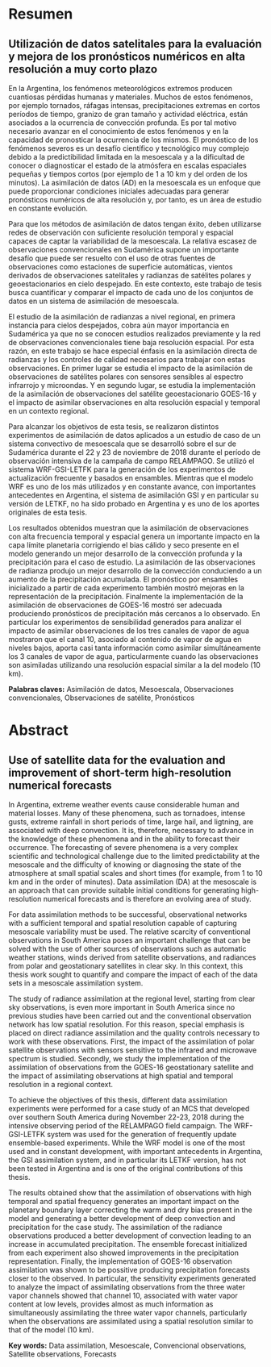 # Resumen 

## Utilización de datos satelitales para la evaluación y mejora de los pronósticos numéricos en alta resolución a muy corto plazo {.unnumbered}


En la Argentina, los fenómenos meteorológicos extremos producen cuantiosas pérdidas humanas y materiales. Muchos de estos fenómenos, por ejemplo tornados, ráfagas intensas, precipitaciones extremas en cortos períodos de tiempo, granizo de gran tamaño y actividad eléctrica, están asociados a la ocurrencia de convección profunda. Es por tal motivo necesario avanzar en el conocimiento de estos fenómenos y en la capacidad de pronosticar la ocurrencia de los mismos. El pronóstico de los fenómenos severos es un desafío científico y tecnológico muy complejo debido a la predictibilidad limitada en la mesoescala y a la dificultad de conocer o diagnosticar el estado de la atmósfera en escalas espaciales pequeñas y tiempos cortos (por ejemplo de 1 a 10 km y del orden de los minutos). La asimilación de datos (AD) en la mesoescala es un enfoque que puede proporcionar condiciones iniciales adecuadas para generar pronósticos numéricos de alta resolución y, por tanto, es un área de estudio en constante evolución. 

Para que los métodos de asimilación de datos tengan éxito, deben utilizarse redes de observación con suficiente resolución temporal y espacial capaces de captar la variabilidad de la mesoescala. La relativa escasez de observaciones convencionales en Sudamérica supone un importante desafío que puede ser resuelto con el uso de otras fuentes de observaciones como estaciones de superficie automáticas, vientos derivados de observaciones satelitales y radianzas de satélites polares y geoestacionarios en cielo despejado. En este contexto, este trabajo de tesis busca cuantificar y comparar el impacto de cada uno de los conjuntos de datos en un sistema de asimilación de mesoescala. 

El estudio de la asimilación de radianzas a nivel regional, en primera instancia para cielos despejados, cobra aún mayor importancia en Sudamérica ya que no se conocen estudios realizados previamente y la red de observaciones convencionales tiene baja resolución espacial. Por esta razón, en este trabajo se hace especial énfasis en la asimilación directa de radianzas y los controles de calidad necesarios para trabajar con estas observaciones. En primer lugar se estudia el impacto de la asimilación de observaciones de satélites polares con sensores sensibles al espectro infrarrojo y microondas. Y en segundo lugar, se estudia la implementación de la asimilación de observaciones del satélite geoestacionario GOES-16 y el impacto de asimilar observaciones en alta resolución espacial y temporal en un contexto regional. 

Para alcanzar los objetivos de esta tesis, se realizaron distintos experimentos de asimilación de datos aplicados a un estudio de caso de un sistema convectivo de mesoescala que se desarrolló sobre el sur de Sudamérica durante el 22 y 23 de noviembre de 2018 durante el período de observación intensiva de la campaña de campo RELAMPAGO. Se utilizó el sistema WRF-GSI-LETFK para la generación de los experimentos de actualización frecuente y basados en ensambles. Mientras que el modelo WRF es uno de los más utilizados y en constante avance, con importantes antecedentes en Argentina, el sistema de asimilación GSI y en particular su versión de LETKF, no ha sido probado en Argentina y es uno de los aportes originales de esta tesis. 

Los resultados obtenidos muestran que la asimilación de observaciones con alta frecuencia temporal y espacial genera un importante impacto en la capa límite planetaria corrigiendo el bias cálido y seco presente en el modelo generando un mejor desarrollo de la convección profunda y la precipitación para el caso de estudio. La asimilación de las observaciones de radianza produjo un mejor desarrollo de la convección conduciendo a un aumento de la precipitación acumulada. El pronóstico por ensambles inicializado a partir de cada experimento también mostró mejoras en la representación de la precipitación. Finalmente la implementación de la asimilación de observaciones de GOES-16 mostró ser adecuada produciendo pronósticos de precipitación más cercanos a lo observado. En particular los experimentos de sensibilidad generados para analizar el impacto de asimilar observaciones de los tres canales de vapor de agua mostraron que el canal 10, asociado al contenido de vapor de agua en niveles bajos, aporta casi tanta información como asimilar simultáneamente los 3 canales de vapor de agua, particularmente cuando las observaciones son asimiladas utilizando una resolución espacial similar a la del modelo (10 km). 



**Palabras claves:** Asimilación de datos, Mesoescala, Observaciones convencionales, Observaciones de satélite, Pronósticos 

# Abstract {.unnumbered}

## Use of satellite data for the evaluation and improvement of short-term high-resolution numerical forecasts {.unnumbered}


In Argentina, extreme weather events cause considerable human and material losses. Many of these phenomena, such as tornadoes, intense gusts, extreme rainfall in short periods of time, large hail, and ligtning, are associated with deep convection. It is, therefore, necessary to advance in the knowledge of these phenomena and in the ability to forecast their occurrence. The forecasting of severe phenomena is a very complex scientific and technological challenge due to the limited predictability at the mesoscale and the difficulty of knowing or diagnosing the state of the atmosphere at small spatial scales and short times (for example, from 1 to 10 km and in the order of minutes). Data assimilation (DA) at the mesoscale is an approach that can provide suitable initial conditions for generating high-resolution numerical forecasts and is therefore an evolving area of study. 

For data assimilation methods to be successful, observational networks with a sufficient temporal and spatial resolution capable of capturing mesoscale variability must be used. The relative scarcity of conventional observations in South America poses an important challenge that can be solved with the use of other sources of observations such as automatic weather stations, winds derived from satellite observations, and radiances from polar and geostationary satellites in clear sky. In this context, this thesis work sought to quantify and compare the impact of each of the data sets in a mesoscale assimilation system. 

The study of radiance assimilation at the regional level, starting from clear sky observations, is even more important in South America since no previous studies have been carried out and the conventional observation network has low spatial resolution. For this reason, special emphasis is placed on direct radiance assimilation and the quality controls necessary to work with these observations. First, the impact of the assimilation of polar satellite observations with sensors sensitive to the infrared and microwave spectrum is studied. Secondly, we study the implementation of the assimilation of observations from the GOES-16 geostationary satellite and the impact of assimilating observations at high spatial and temporal resolution in a regional context. 

To achieve the objectives of this thesis, different data assimilation experiments were performed for a case study of an MCS that developed over southern South America during November 22-23, 2018 during the intensive observing period of the RELAMPAGO field campaign. The WRF-GSI-LETFK system was used for the generation of frequently update ensemble-based experiments. While the WRF model is one of the most used and in constant development, with important antecedents in Argentina, the GSI assimilation system, and in particular its LETKF version, has not been tested in Argentina and is one of the original contributions of this thesis. 

The results obtained show that the assimilation of observations with high temporal and spatial frequency generates an important impact on the planetary boundary layer correcting the warm and dry bias present in the model and generating a better development of deep convection and precipitation for the case study. The assimilation of the radiance observations produced a better development of convection leading to an increase in accumulated precipitation. The ensemble forecast initialized from each experiment also showed improvements in the precipitation representation. Finally, the implementation of GOES-16 observation assimilation was shown to be possitive producing precipitation forecasts closer to the observed. In particular, the sensitivity experiments generated to analyze the impact of assimilating observations from the three water vapor channels showed that channel 10, associated with water vapor content at low levels, provides almost as much information as simultaneously assimilating the three water vapor channels, particularly when the observations are assimilated using a spatial resolution similar to that of the model (10 km). 



**Key words:** Data assimilation, Mesoescale, Convencional observations, Satellite observations, Forecasts 






